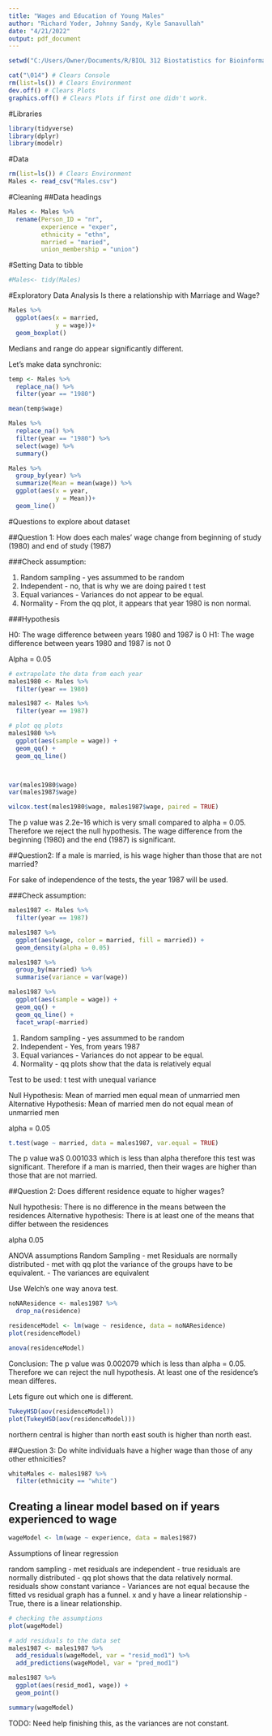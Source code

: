 ---
title: "Wages and Education of Young Males"
author: "Richard Yoder, Johnny Sandy, Kyle Sanavullah"
date: "4/21/2022"
output: pdf_document
---
```{r, message=FALSE}
setwd("C:/Users/Owner/Documents/R/BIOL 312 Biostatistics for Bioinformatics/Final Project")

cat("\014") # Clears Console
rm(list=ls()) # Clears Environment
dev.off() # Clears Plots
graphics.off() # Clears Plots if first one didn't work.
```

#Libraries
```{r, message=FALSE}
library(tidyverse)
library(dplyr)
library(modelr)
```

#Data
```{r, message=FALSE}
rm(list=ls()) # Clears Environment
Males <- read_csv("Males.csv")
```

#Cleaning
##Data headings
```{r}
Males <- Males %>% 
  rename(Person_ID = "nr",
         experience = "exper",
         ethnicity = "ethn",
         married = "maried",
         union_membership = "union")
```

#Setting Data to tibble
```{r}
#Males<- tidy(Males)
```

#Exploratory Data Analysis
Is there a relationship with Marriage and Wage?
```{r}
Males %>% 
  ggplot(aes(x = married,
             y = wage))+
  geom_boxplot()
```
Medians and range do appear significantly different.

Let's make data synchronic:
```{r}
temp <- Males %>%
  replace_na() %>%
  filter(year == "1980")

mean(temp$wage)

Males %>% 
  replace_na() %>% 
  filter(year == "1980") %>% 
  select(wage) %>% 
  summary()
```

```{r}
Males %>% 
  group_by(year) %>% 
  summarize(Mean = mean(wage)) %>% 
  ggplot(aes(x = year,
             y = Mean))+
  geom_line()
```

#Questions to explore about dataset

##Question 1: How does each males' wage change from beginning of study (1980) and end of study (1987)

###Check assumption:

1) Random sampling - yes assummed to be random
2) Independent - no, that is why we are doing paired t test
3) Equal variances - Variances do not appear to be equal.
4) Normality - From the qq plot, it appears that year 1980 is non normal.

###Hypothesis

H0: The wage difference between years 1980 and 1987 is 0
H1: The wage difference between years 1980 and 1987 is not 0

Alpha = 0.05

```{r}
# extrapolate the data from each year
males1980 <- Males %>%
  filter(year == 1980)

males1987 <- Males %>%
  filter(year == 1987)

# plot qq plots
males1980 %>%
  ggplot(aes(sample = wage)) +
  geom_qq() +
  geom_qq_line()



var(males1980$wage)
var(males1987$wage)

wilcox.test(males1980$wage, males1987$wage, paired = TRUE)
```
The p value was 2.2e-16 which is very small compared to alpha = 0.05. Therefore we reject the null hypothesis. The wage difference from the beginning (1980) and the end (1987) is significant.

##Question2: If a male is married, is his wage higher than those that are not married?


For sake of independence of the tests, the year 1987 will be used.

###Check assumption:

```{r}
males1987 <- Males %>%
  filter(year == 1987)

males1987 %>%
  ggplot(aes(wage, color = married, fill = married)) + 
  geom_density(alpha = 0.05)

males1987 %>%
  group_by(married) %>%
  summarise(variance = var(wage))

males1987 %>%
  ggplot(aes(sample = wage)) +
  geom_qq() +
  geom_qq_line() + 
  facet_wrap(~married)
```

1) Random sampling - yes assummed to be random
2) Independent - Yes, from years 1987
3) Equal variances - Variances do not appear to be equal.
4) Normality - qq plots show that the data is relatively equal

Test to be used: t test with unequal variance

Null Hypothesis: Mean of married men equal mean of unmarried men
Alternative Hypothesis: Mean of married men do not equal mean of unmarried men

alpha = 0.05
```{r}
t.test(wage ~ married, data = males1987, var.equal = TRUE)
```
The p value waS 0.001033 which is less than alpha therefore this test was significant. Therefore if a man is married, then their wages are higher than those that are not married.

##Question 2: Does different residence equate to higher wages?

Null hypothesis: There is no difference in the means between the residences
Alternative hypothesis: There is at least one of the means that differ between the residences

alpha 0.05

ANOVA assumptions
Random Sampling - met
Residuals are normally distributed - met with qq plot
the variance of the groups have to be equivalent. - The variances are equivalent

Use Welch's one way anova test.
```{r}
noNAResidence <- males1987 %>%
  drop_na(residence)

residenceModel <- lm(wage ~ residence, data = noNAResidence)
plot(residenceModel)

anova(residenceModel)
```

Conclusion: The p value was 0.002079 which is less than alpha = 0.05. Therefore we can reject the null hypothesis. At least one of the residence's mean differes.

Lets figure out which one is different.
```{r}
TukeyHSD(aov(residenceModel))
plot(TukeyHSD(aov(residenceModel)))
```

northern central is higher than north east
south is higher than north east.

##Question 3: Do white individuals have a higher wage than those of any other ethnicities?

```{r}
whiteMales <- males1987 %>%
  filter(ethnicity == "white")
```

## Creating a linear model based on if years experienced to wage

```{r}
wageModel <- lm(wage ~ experience, data = males1987)
```

Assumptions of linear regression

random sampling - met
residuals are independent - true
residuals are normally distributed - qq plot shows that the data relatively normal.
residuals show constant variance - Variances are not equal because the fitted vs residual graph has a funnel. 
x and y have a linear relationship - True, there is a linear relationship.

```{r}
# checking the assumptions
plot(wageModel)

# add residuals to the data set
males1987 <- males1987 %>%
  add_residuals(wageModel, var = "resid_mod1") %>% 
  add_predictions(wageModel, var = "pred_mod1")

males1987 %>%
  ggplot(aes(resid_mod1, wage)) +
  geom_point()
```


```{r}
summary(wageModel)
```
TODO: Need help finishing this, as the variances are not constant.